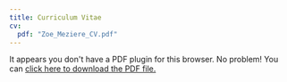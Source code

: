 ```yaml
---
title: Curriculum Vitae
cv:
  pdf: "Zoe_Meziere_CV.pdf"
---
```


```{=html}
<object data="Zoe_Meziere_CV.pdf" type="application/pdf" width="100%" height="100%" style="min-height:100vh;">
    <p>It appears you don't have a PDF plugin for this browser.
    No problem! You can <a href="Zoe_Meziere_CV.pdf">click here to
    download the PDF file.</a></p>
</object>
```
